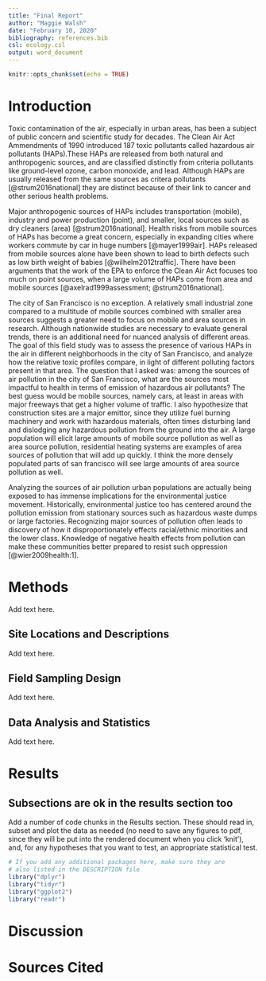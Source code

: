 ```yaml
---
title: "Final Report"
author: "Maggie Walsh"
date: "February 10, 2020"
bibliography: references.bib
csl: ecology.csl
output: word_document
---
```


```r
knitr::opts_chunk$set(echo = TRUE)
```

# Introduction

Toxic contamination of the air, especially in urban areas, has been a subject of public concern and scientific study for decades. The Clean Air Act Ammendments of 1990 introduced 187 toxic pollutants called hazardous air pollutants (HAPs).These HAPs are released from both natural and anthropogenic sources, and are classified distinctly from criteria pollutants like ground-level ozone, carbon monoxide, and lead. Although HAPs are usually released from the same sources as critera pollutants [@strum2016national] they are distinct because of their link to cancer and other serious health problems. 

Major anthropogenic sources of HAPs includes transportation (mobile), industry and power production (point), and smaller, local sources such as dry cleaners (area) [@strum2016national]. Health risks from mobile sources of HAPs has become a great concern, especially in expanding cities where workers commute by car in huge numbers [@mayer1999air]. HAPs released from mobile sources alone have been shown to lead to birth defects such as low birth weight of babies [@wilhelm2012traffic]. There have been arguments that the work of the EPA to enforce the Clean Air Act focuses too much on point sources, when a large volume of HAPs come from area and mobile sources [@axelrad1999assessment; @strum2016national]. 

The city of San Francisco is no exception. A relatively small industrial zone compared to a multitude of mobile sources combined with smaller area sources suggests a greater need to focus on mobile and area sources in research. Although nationwide studies are necessary to evaluate general trends, there is an additional need for nuanced analysis of different areas. The goal of this field study was to assess the presence of various HAPs in the air in different neighborhoods in the city of San Francisco, and analyze how the relative toxic profiles compare, in light of different polluting factors present in that area. The question that I asked was: among the sources of air pollution in the city of San Francisco, what are the sources most impactful to health in terms of emission of hazardous air pollutants? The best guess would be mobile sources, namely cars, at least in areas with major freeways that get a higher volume of traffic. I also hypothesize that construction sites are a major emittor, since they utilize fuel burning machinery and work with hazardous materials, often times disturbing land and dislodging any hazardous pollution from the ground into the air. A large population will elicit large amounts of mobile source pollution as well as area source pollution, residential heating systems are examples of area sources of pollution that will add up quickly. I think the more densely populated parts of san francisco will see large amounts of area source pollution as well.

Analyzing the sources of air pollution urban populations are actually being exposed to has immense implications for the environmental justice movement. Historically, environmental justice too has centered around the pollution emission from stationary sources such as hazardous waste dumps or large factories. Recognizing major sources of pollution often leads to discovery of how it disproportionately effects racial/ethnic minorities and the lower class. Knowledge of negative health effects from pollution can make these communities better prepared to resist such oppression [@wier2009health:1].

# Methods

Add text here.

## Site Locations and Descriptions

Add text here.

## Field Sampling Design

Add text here.

## Data Analysis and Statistics

Add text here.

# Results

## Subsections are ok in the results section too

Add a number of code chunks in the Results section. These should read in, subset and plot the data as needed (no need to save any figures to pdf, since they will be put into the rendered document when you click 'knit'), and, for any hypotheses that you want to test, an appropriate statistical test. 

```r
# If you add any additional packages here, make sure they are
# also listed in the DESCRIPTION file
library("dplyr")
library("tidyr")
library("ggplot2")
library("readr")
```

# Discussion

# Sources Cited

